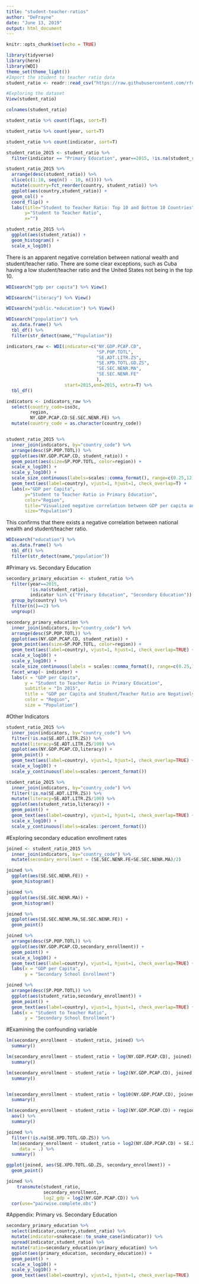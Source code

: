 ---
title: "student-teacher-ratios"
author: "DeFrayne"
date: "June 13, 2019"
output: html_document
---

```{r setup, include=FALSE}
knitr::opts_chunk$set(echo = TRUE)
```

```{r}
library(tidyverse)
library(here)
library(WDI)
theme_set(theme_light())
#Import the student to teacher ratio data
student_ratio <- readr::read_csv("https://raw.githubusercontent.com/rfordatascience/tidytuesday/master/data/2019/2019-05-07/student_teacher_ratio.csv")

```

```{r}
#Exploring the dataset
View(student_ratio)

colnames(student_ratio)

student_ratio %>% count(flags, sort=T)

student_ratio %>% count(year, sort=T)

student_ratio %>% count(indicator, sort=T)

student_ratio_2015 <- student_ratio %>%
  filter(indicator == "Primary Education", year==2015, !is.na(student_ratio))

student_ratio_2015 %>%
  arrange(desc(student_ratio)) %>%
  slice(c(1:10, seq(n() - 10, n()))) %>%
  mutate(country=fct_reorder(country, student_ratio)) %>%
  ggplot(aes(country,student_ratio)) +
  geom_col() +
  coord_flip() +
  labs(title="Student to Teacher Ratio: Top 10 and Bottom 10 Countries",
       y="Student to Teacher Ratio",
       x="")

student_ratio_2015 %>%
  ggplot(aes(student_ratio)) +
  geom_histogram() +
  scale_x_log10()
```
There is an apparent negative correlation between national wealth and student/teacher ratio. There are some clear exceptions, such as Cuba having a low student/teacher ratio and the United States not being in the top 10.

```{r}
WDIsearch("gdp per capita") %>% View()

WDIsearch("literacy") %>% View()

WDIsearch("public.*education") %>% View()

WDIsearch("population") %>%
  as.data.frame() %>%
  tbl_df() %>%
  filter(str_detect(name,"^Population"))

indicators_raw <- WDI(indicator=c("NY.GDP.PCAP.CD",
                                  "SP.POP.TOTL",
                                  "SE.ADT.LITR.ZS",
                                  "SE.XPD.TOTL.GD.ZS",
                                  "SE.SEC.NENR.MA",
                                  "SE.SEC.NENR.FE"
                                  ),
                      start=2015,end=2015, extra=T) %>%
  tbl_df()

indicators <- indicators_raw %>%
  select(country_code=iso3c,
         region,
         NY.GDP.PCAP.CD:SE.SEC.NENR.FE) %>%
  mutate(country_code = as.character(country_code))


student_ratio_2015 %>%
  inner_join(indicators, by="country_code") %>%
  arrange(desc(SP.POP.TOTL)) %>%
  ggplot(aes(NY.GDP.PCAP.CD, student_ratio)) +
  geom_point(aes(size=SP.POP.TOTL, color=region)) +
  scale_x_log10() +
  scale_y_log10() + 
  scale_size_continuous(labels=scales::comma_format(), range=c(0.25,12)) +
  geom_text(aes(label=country), vjust=1, hjust=1, check_overlap=T) +
  labs(x="GDP per Capita",
       y="Student to Teacher Ratio in Primary Education",
       color="Region",
       title="Visualized negative correlation between GDP per capita and student/teacher ratio",
       size="Population")
```
This confirms that there exists a negative correlation between national wealth and student/teacher ratio.

```{r}
WDIsearch("education") %>%
  as.data.frame() %>%
  tbl_df() %>%
  filter(str_detect(name,"population"))

```
#Primary vs. Secondary Education
```{r}
secondary_primary_education <- student_ratio %>%
  filter(year==2015,
         !is.na(student_ratio),
         indicator %in% c("Primary Education", "Secondary Education")) %>%
  group_by(country) %>%
  filter(n()==2) %>%
  ungroup()

secondary_primary_education %>%
  inner_join(indicators, by="country_code") %>%
  arrange(desc(SP.POP.TOTL)) %>%
  ggplot(aes(NY.GDP.PCAP.CD, student_ratio)) +
  geom_point(aes(size=SP.POP.TOTL, color=region)) +
  geom_text(aes(label=country), vjust=1, hjust=1, check_overlap=TRUE) +
  scale_x_log10() +
  scale_y_log10() +
  scale_size_continuous(labels = scales::comma_format(), range=c(0.25,12)) +
  facet_wrap(~ indicator) +
  labs(x = "GDP per Capita",
       y = "Student to Teacher Ratio in Primary Education",
       subtitle = "In 2015",
       title = "GDP per Capita and Student/Teacher Ratio are Negatively Correlated",
       color = "Region",
       size = "Population")
```
#Other Indicators
```{r}
student_ratio_2015 %>%
  inner_join(indicators, by="country_code") %>%
  filter(!is.na(SE.ADT.LITR.ZS)) %>%
  mutate(literacy=SE.ADT.LITR.ZS/100) %>%
  ggplot(aes(NY.GDP.PCAP.CD,literacy)) +
  geom_point() +
  geom_text(aes(label=country), vjust=1, hjust=1, check_overlap=TRUE) +
  scale_x_log10() + 
  scale_y_continuous(labels=scales::percent_format())

student_ratio_2015 %>%
  inner_join(indicators, by="country_code") %>%
  filter(!is.na(SE.ADT.LITR.ZS)) %>%
  mutate(literacy=SE.ADT.LITR.ZS/100) %>%
  ggplot(aes(student_ratio,literacy)) +
  geom_point() +
  geom_text(aes(label=country), vjust=1, hjust=1, check_overlap=TRUE) +
  scale_x_log10() + 
  scale_y_continuous(labels=scales::percent_format())
```

#Exploring secondary education enrollment rates
```{r}
joined <- student_ratio_2015 %>%
  inner_join(indicators, by="country_code") %>%
  mutate(secondary_enrollment = (SE.SEC.NENR.FE+SE.SEC.NENR.MA)/2)

joined %>%
  ggplot(aes(SE.SEC.NENR.FE)) +
  geom_histogram()

joined %>%
  ggplot(aes(SE.SEC.NENR.MA)) +
  geom_histogram()

joined %>%
  ggplot(aes(SE.SEC.NENR.MA,SE.SEC.NENR.FE)) +
  geom_point()

joined %>%
  arrange(desc(SP.POP.TOTL)) %>%
  ggplot(aes(NY.GDP.PCAP.CD,secondary_enrollment)) +
  geom_point() +
  scale_x_log10() + 
  geom_text(aes(label=country), vjust=1, hjust=1, check_overlap=TRUE) +
  labs(x = "GDP per Capita",
       y = "Secondary School Enrollment")
```

```{r}
joined %>%
  arrange(desc(SP.POP.TOTL)) %>%
  ggplot(aes(student_ratio,secondary_enrollment)) +
  geom_point() +
  geom_text(aes(label=country), vjust=1, hjust=1, check_overlap=TRUE) +
  labs(x = "Student to Teacher Ratio",
       y = "Secondary School Enrollment")
```

#Examining the confounding variable
```{r}
lm(secondary_enrollment ~ student_ratio, joined) %>%
  summary()

lm(secondary_enrollment ~ student_ratio + log(NY.GDP.PCAP.CD), joined) %>%
  summary()

lm(secondary_enrollment ~ student_ratio + log2(NY.GDP.PCAP.CD), joined) %>%
  summary()


lm(secondary_enrollment ~ student_ratio + log10(NY.GDP.PCAP.CD), joined) %>%
  summary()

lm(secondary_enrollment ~ student_ratio + log2(NY.GDP.PCAP.CD) + region, joined) %>%
  aov() %>%
  summary()

joined %>%
  filter(!is.na(SE.XPD.TOTL.GD.ZS)) %>%
  lm(secondary_enrollment ~ student_ratio + log2(NY.GDP.PCAP.CD) + SE.XPD.TOTL.GD.ZS,
     data = .) %>%
  summary()

ggplot(joined, aes(SE.XPD.TOTL.GD.ZS, secondary_enrollment)) +
  geom_point()

joined %>%
    transmute(student_ratio,
              secondary_enrollment,
              log2_gdp = log2(NY.GDP.PCAP.CD)) %>%
  cor(use="pairwise.complete.obs")
```

#Appendix: Primary vs. Secondary Education
```{r}
secondary_primary_education %>%
  select(indicator,country,student_ratio) %>%
  mutate(indicator=snakecase::to_snake_case(indicator)) %>%
  spread(indicator,student_ratio) %>%
  mutate(ratio=secondary_education/primary_education) %>%
  ggplot(aes(primary_education, secondary_education)) +
  geom_point() +
  scale_x_log10() +
  scale_y_log10() + 
  geom_text(aes(label=country), vjust=1, hjust=1, check_overlap=TRUE)
```